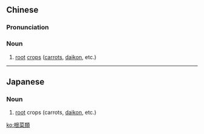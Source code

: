 {{also|根菜类}}
==Chinese==
{{zh-forms|s=根菜类}}

===Pronunciation===
{{zh-pron
|m=gēncàilèi
|c=gan1 coi3 leoi6
|cat=n
}}

===Noun===
{{zh-noun}}

# [[root]] [[crop]]s ([[carrot]]s, [[daikon]], etc.)

----

==Japanese==
{{ja-kanjitab|根|菜|類}}

===Noun===
{{ja-noun|こんさいるい}}

# [[root]] crops (carrots, [[daikon]], etc.)

[[ko:根菜類]]